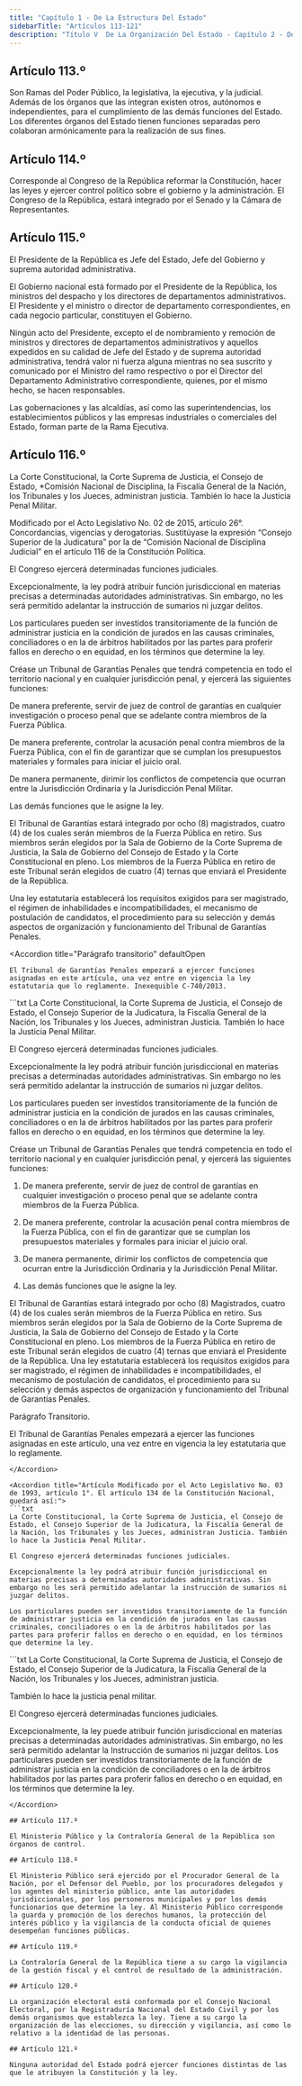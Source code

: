 ```yaml
---
title: "Capítulo 1 - De La Estructura Del Estado"
sidebarTitle: "Artículos 113-121"
description: "Título V  De La Organización Del Estado - Capítulo 2 - De La Estructura Del Estado"
---
```


## Artículo 113.º

Son Ramas del Poder Público, la legislativa, la ejecutiva, y la judicial. Además de los órganos que las integran existen otros, autónomos e independientes, para el cumplimiento de las demás funciones del Estado. Los diferentes órganos del Estado tienen funciones separadas pero colaboran armónicamente para la realización de sus fines.

## Artículo 114.º

Corresponde al Congreso de la República reformar la Constitución, hacer las leyes y ejercer control político sobre el gobierno y la administración. El Congreso de la República, estará integrado por el Senado y la Cámara de Representantes.

## Artículo 115.º

El Presidente de la República es Jefe del Estado, Jefe del Gobierno y suprema autoridad administrativa.

El Gobierno nacional está formado por el Presidente de la República, los ministros del despacho y los directores de departamentos administrativos. El Presidente y el ministro o director de departamento correspondientes, en cada negocio particular, constituyen el Gobierno.

Ningún acto del Presidente, excepto el de nombramiento y remoción de ministros y directores de departamentos administrativos y aquellos expedidos en su calidad de Jefe del Estado y de suprema autoridad administrativa, tendrá valor ni fuerza alguna mientras no sea suscrito y comunicado por el Ministro del ramo respectivo o por el Director del Departamento Administrativo correspondiente, quienes, por el mismo hecho, se hacen responsables.

Las gobernaciones y las alcaldías, así como las superintendencias, los establecimientos públicos y las empresas industriales o comerciales del Estado, forman parte de la Rama Ejecutiva.

## Artículo 116.º

La Corte Constitucional, la Corte Suprema de Justicia, el Consejo de Estado, *Comisión Nacional de Disciplina, la Fiscalía General de la Nación, los Tribunales y los Jueces, administran justicia. También lo hace la Justicia Penal Militar.

<Warning>Modificado por el Acto Legislativo No. 02 de 2015, artículo 26°. Concordancias, vigencias y derogatorias. Sustitúyase la expresión “Consejo Superior de la Judicatura” por la de “Comisión Nacional de Disciplina Judicial” en el artículo 116 de la Constitución Política. </Warning>

El Congreso ejercerá determinadas funciones judiciales.

Excepcionalmente, la ley podrá atribuir función jurisdiccional en materias precisas a determinadas autoridades administrativas. Sin embargo, no les será permitido adelantar la instrucción de sumarios ni juzgar delitos.

Los particulares pueden ser investidos transitoriamente de la función de administrar justicia en la condición de jurados en las causas criminales, conciliadores o en la de árbitros habilitados por las partes para proferir fallos en derecho o en equidad, en los términos que determine la ley.

Créase un Tribunal de Garantías Penales que tendrá competencia en todo el territorio nacional y en cualquier jurisdicción penal, y ejercerá las siguientes funciones: 

De manera preferente, servir de juez de control de garantías en cualquier investigación o proceso penal que se adelante contra miembros de la Fuerza Pública.

De manera preferente, controlar la acusación penal contra miembros de la Fuerza Pública, con el fin de garantizar que se cumplan los presupuestos materiales y formales para iniciar el juicio oral.

De manera permanente, dirimir los conflictos de competencia que ocurran entre la Jurisdicción Ordinaria y la Jurisdicción Penal Militar.

Las demás funciones que le asigne la ley.

El Tribunal de Garantías estará integrado por
ocho (8) magistrados, cuatro (4) de los cuales serán miembros de la Fuerza Pública en retiro. Sus miembros serán elegidos por la Sala de Gobierno de la Corte Suprema de Justicia, la Sala de Gobierno del Consejo de Estado y la Corte Constitucional en pleno. Los miembros de la Fuerza Pública en retiro de este Tribunal serán elegidos de cuatro (4) ternas que enviará el Presidente de la República.

Una ley estatutaria establecerá los requisitos exigidos para ser magistrado, el régimen de inhabilidades e incompatibilidades, el mecanismo de postulación de candidatos, el procedimiento para su selección y demás aspectos de organización y funcionamiento del Tribunal de Garantías Penales.

<Accordion
    title="Parágrafo transitorio"
    defaultOpen
>
    El Tribunal de Garantías Penales empezará a ejercer funciones asignadas en este artículo, una vez entre en vigencia la ley estatutaria que lo reglamente. Inexequible C-740/2013.
</Accordion>

<Accordion title="Artículo Modificado por el Acto Legislativo No. 02 de 2012, artículo 1°. [Adiciónese] el artículo 116 de la Constitución Política [con los siguientes incisos]:">
```txt
La Corte Constitucional, la Corte Suprema de Justicia, el Consejo de Estado, el Consejo Superior de la Judicatura, la Fiscalía General de la Nación, los Tribunales y los Jueces, administran Justicia. También lo hace la Justicia Penal Militar.

El Congreso ejercerá determinadas funciones judiciales.

Excepcionalmente la ley podrá atribuir función jurisdiccional en materias precisas a determinadas autoridades administrativas. Sin embargo no les será permitido adelantar la instrucción de sumarios ni juzgar delitos.

Los particulares pueden ser investidos transitoriamente de la función de administrar justicia en la condición de jurados en las causas criminales, conciliadores o en la de árbitros habilitados por las partes para proferir fallos en derecho o en equidad, en los términos que determine la ley.

Créase un Tribunal de Garantías Penales que tendrá competencia en todo el territorio nacional y en cualquier jurisdicción penal, y ejercerá las siguientes funciones:

1. De manera preferente, servir de juez de control de garantías en cualquier investigación o proceso penal que se adelante contra miembros de la Fuerza Pública.

2. De manera preferente, controlar la acusación penal contra miembros de la Fuerza Pública, con el fin de garantizar que se cumplan los presupuestos materiales y formales para iniciar el juicio oral.

3. De manera permanente, dirimir los conflictos de competencia que ocurran entre la Jurisdicción Ordinaria y la Jurisdicción Penal Militar.

4. Las demás funciones que le asigne la ley.

El Tribunal de Garantías estará integrado por ocho (8) Magistrados, cuatro (4) de los cuales serán miembros de la Fuerza Pública en retiro. Sus miembros serán elegidos por la Sala de Gobierno de la Corte Suprema de Justicia, la Sala de Gobierno del Consejo de Estado y la Corte Constitucional en pleno. Los miembros de la Fuerza Pública en retiro de este Tribunal serán elegidos de cuatro (4) ternas que enviará el Presidente de la República. Una ley estatutaria establecerá los requisitos exigidos para ser magistrado, el régimen de inhabilidades e incompatibilidades, el mecanismo de postulación de candidatos, el procedimiento para su selección y demás aspectos de organización y funcionamiento del Tribunal de Garantías Penales.

Parágrafo Transitorio. 

El Tribunal de Garantías Penales empezará a ejercer las funciones asignadas en este artículo, una vez entre en vigencia la ley estatutaria que lo reglamente. 

```
</Accordion>

<Accordion title="Artículo Modificado por el Acto Legislativo No. 03 de 1993, artículo 1°. El artículo 134 de la Constitución Nacional, quedará así:">
```txt
La Corte Constitucional, la Corte Suprema de Justicia, el Consejo de Estado, el Consejo Superior de la Judicatura, la Fiscalía General de la Nación, los Tribunales y los Jueces, administran Justicia. También lo hace la Justicia Penal Militar.

El Congreso ejercerá determinadas funciones judiciales.

Excepcionalmente la ley podrá atribuir función jurisdiccional en materias precisas a determinadas autoridades administrativas. Sin embargo no les será permitido adelantar la instrucción de sumarios ni juzgar delitos.

Los particulares pueden ser investidos transitoriamente de la función de administrar justicia en la condición de jurados en las causas criminales, conciliadores o en la de árbitros habilitados por las partes para proferir fallos en derecho o en equidad, en los términos que determine la ley.
```

</Accordion>

<Accordion title="Artículo original antes de la modificación:">
```txt
La Corte Constitucional, la Corte Suprema de Justicia, el Consejo de Estado, el
Consejo Superior de la Judicatura, la Fiscalía General de la Nación, los
Tribunales y los Jueces, administran justicia.

También lo hace la justicia penal militar.

El Congreso ejercerá determinadas funciones judiciales.

Excepcionalmente, la ley puede atribuir función jurisdiccional en materias
precisas a determinadas autoridades administrativas. Sin embargo, no les será
permitido adelantar la Instrucción de sumarios ni juzgar delitos. Los
particulares pueden ser investidos transitoriamente de la función de
administrar justicia en la condición de conciliadores o en la de árbitros
habilitados por las partes para proferir fallos en derecho o en equidad, en los
términos que determine la ley.
```
</Accordion>

## Artículo 117.º

El Ministerio Público y la Contraloría General de la República son órganos de control.

## Artículo 118.º

El Ministerio Público será ejercido por el Procurador General de la Nación, por el Defensor del Pueblo, por los procuradores delegados y los agentes del ministerio público, ante las autoridades jurisdiccionales, por los personeros municipales y por los demás funcionarios que determine la ley. Al Ministerio Público corresponde la guarda y promoción de los derechos humanos, la protección del interés público y la vigilancia de la conducta oficial de quienes desempeñan funciones públicas.

## Artículo 119.º

La Contraloría General de la República tiene a su cargo la vigilancia de la gestión fiscal y el control de resultado de la administración.

## Artículo 120.º

La organización electoral está conformada por el Consejo Nacional Electoral, por la Registraduría Nacional del Estado Civil y por los demás organismos que establezca la ley. Tiene a su cargo la organización de las elecciones, su dirección y vigilancia, así como lo relativo a la identidad de las personas.

## Artículo 121.º

Ninguna autoridad del Estado podrá ejercer funciones distintas de las que le atribuyen la Constitución y la ley.
